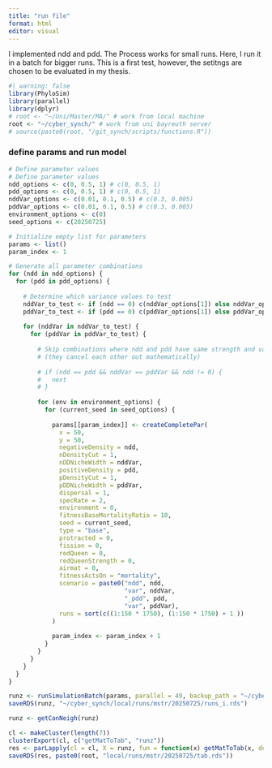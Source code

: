 ```yaml
---
title: "run file"
format: html
editor: visual
---
```


I implemented ndd and pdd. The Process works for small runs. Here, I run it in a batch for bigger runs. This is a first test, however, the setitngs are chosen to be evaluated in my thesis.

```r
#| warning: false
library(PhyloSim)
library(parallel)
library(dplyr)
# root <- "~/Uni/Master/MA/" # work from local machine
root <- "~/cyber_synch/" # work from uni bayreuth server
# source(paste0(root, "/git_synch/scripts/functions.R"))
```

### define params and run model

```r
# Define parameter values
# Define parameter values
ndd_options <- c(0, 0.5, 1) # c(0, 0.5, 1)
pdd_options <- c(0, 0.5, 1) # c(0, 0.5, 1)
nddVar_options <- c(0.01, 0.1, 0.5) # c(0.3, 0.005)
pddVar_options <- c(0.01, 0.1, 0.5) # c(0.3, 0.005)
environment_options <- c(0)
seed_options <- c(20250725)

# Initialize empty list for parameters
params <- list()
param_index <- 1

# Generate all parameter combinations
for (ndd in ndd_options) {
  for (pdd in pdd_options) {
    
    # Determine which variance values to test
    nddVar_to_test <- if (ndd == 0) c(nddVar_options[1]) else nddVar_options
    pddVar_to_test <- if (pdd == 0) c(pddVar_options[1]) else pddVar_options
    
    for (nddVar in nddVar_to_test) {
      for (pddVar in pddVar_to_test) {
        
        # Skip combinations where ndd and pdd have same strength and variance
        # (they cancel each other out mathematically)
        
        # if (ndd == pdd && nddVar == pddVar && ndd != 0) {
        #   next
        # }
        
        for (env in environment_options) {
          for (current_seed in seed_options) {
            
            params[[param_index]] <- createCompletePar(
              x = 50,
              y = 50,
              negativeDensity = ndd, 
              nDensityCut = 1, 
              nDDNicheWidth = nddVar,
              positiveDensity = pdd, 
              pDensityCut = 1, 
              pDDNicheWidth = pddVar,
              dispersal = 1,
              specRate = 2,
              environment = 0,
              fitnessBaseMortalityRatio = 10,
              seed = current_seed,
              type = "base",
              protracted = 0,
              fission = 0,
              redQueen = 0,
              redQueenStrength = 0,
              airmat = 0,
              fitnessActsOn = "mortality",
              scenario = paste0("ndd", ndd,
                                "var", nddVar,
                                "_pdd", pdd,
                                "var", pddVar),
              runs = sort(c((1:150 * 1750), (1:150 * 1750) + 1 ))
            )
            
            param_index <- param_index + 1
          }
        }
      }
    }
  }
}
```

```r
runz <- runSimulationBatch(params, parallel = 49, backup_path = "~/cyber_synch/local/runs/mstr/backups/")
saveRDS(runz, "~/cyber_synch/local/runs/mstr/20250725/runs_i.rds")
```

```r
runz <- getConNeigh(runz)
```

```r
cl <- makeCluster(length(7))
clusterExport(cl, c("getMatToTab", "runz"))
res <- parLapply(cl = cl, X = runz, fun = function(x) getMatToTab(x, detailedParams = TRUE))
saveRDS(res, paste0(root, "local/runs/mstr/20250725/tab.rds"))
```
